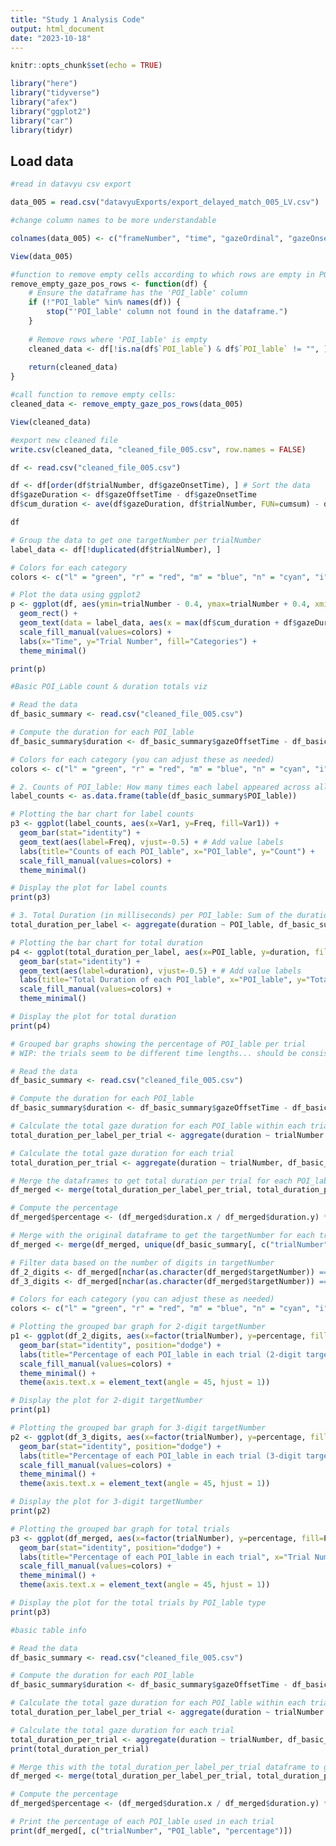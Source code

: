 ```yaml
---
title: "Study 1 Analysis Code"
output: html_document
date: "2023-10-18"
---
```



```r
knitr::opts_chunk$set(echo = TRUE)

library("here")
library("tidyverse")
library("afex")
library("ggplot2")
library("car")
library(tidyr)
```



## Load data
```r

#read in datavyu csv export

data_005 = read.csv("datavyuExports/export_delayed_match_005_LV.csv")

#change column names to be more understandable

colnames(data_005) <- c("frameNumber", "time", "gazeOrdinal", "gazeOnsetTime", "gazeOffsetTime", "POI_lable", "trialNumber", "trialOnset", "trialOffset", "targetNumber")

View(data_005)

#function to remove empty cells according to which rows are empty in POI_lable column:
remove_empty_gaze_pos_rows <- function(df) {
    # Ensure the dataframe has the 'POI_lable' column
    if (!"POI_lable" %in% names(df)) {
        stop("'POI_lable' column not found in the dataframe.")
    }
    
    # Remove rows where 'POI_lable' is empty
    cleaned_data <- df[!is.na(df$`POI_lable`) & df$`POI_lable` != "", ]
    
    return(cleaned_data)
}

#call function to remove empty cells:
cleaned_data <- remove_empty_gaze_pos_rows(data_005)

View(cleaned_data)

#export new cleaned file
write.csv(cleaned_data, "cleaned_file_005.csv", row.names = FALSE)


```

```r
df <- read.csv("cleaned_file_005.csv")

df <- df[order(df$trialNumber, df$gazeOnsetTime), ] # Sort the data
df$gazeDuration <- df$gazeOffsetTime - df$gazeOnsetTime
df$cum_duration <- ave(df$gazeDuration, df$trialNumber, FUN=cumsum) - df$gazeDuration

df

# Group the data to get one targetNumber per trialNumber
label_data <- df[!duplicated(df$trialNumber), ]

# Colors for each category
colors <- c("l" = "green", "r" = "red", "m" = "blue", "n" = "cyan", "i" = "magenta")

# Plot the data using ggplot2
p <- ggplot(df, aes(ymin=trialNumber - 0.4, ymax=trialNumber + 0.4, xmin=cum_duration, xmax=cum_duration + gazeDuration, fill=POI_lable)) +
  geom_rect() +
  geom_text(data = label_data, aes(x = max(df$cum_duration + df$gazeDuration) + 500, y = trialNumber, label = targetNumber), hjust = 0) +  # Adjust the 500 value as needed
  scale_fill_manual(values=colors) +
  labs(x="Time", y="Trial Number", fill="Categories") +
  theme_minimal()

print(p)
```



```r
#Basic POI_Lable count & duration totals viz 

# Read the data
df_basic_summary <- read.csv("cleaned_file_005.csv")

# Compute the duration for each POI_lable
df_basic_summary$duration <- df_basic_summary$gazeOffsetTime - df_basic_summary$gazeOnsetTime

# Colors for each category (you can adjust these as needed)
colors <- c("l" = "green", "r" = "red", "m" = "blue", "n" = "cyan", "i" = "magenta", "nl" = "yellow")

# 2. Counts of POI_lable: How many times each label appeared across all trials.
label_counts <- as.data.frame(table(df_basic_summary$POI_lable))

# Plotting the bar chart for label counts
p3 <- ggplot(label_counts, aes(x=Var1, y=Freq, fill=Var1)) +
  geom_bar(stat="identity") +
  geom_text(aes(label=Freq), vjust=-0.5) + # Add value labels
  labs(title="Counts of each POI_lable", x="POI_lable", y="Count") +
  scale_fill_manual(values=colors) +
  theme_minimal()

# Display the plot for label counts
print(p3)

# 3. Total Duration (in milliseconds) per POI_lable: Sum of the durations for each label across all trials.
total_duration_per_label <- aggregate(duration ~ POI_lable, df_basic_summary, sum)

# Plotting the bar chart for total duration
p4 <- ggplot(total_duration_per_label, aes(x=POI_lable, y=duration, fill=POI_lable)) +
  geom_bar(stat="identity") +
  geom_text(aes(label=duration), vjust=-0.5) + # Add value labels
  labs(title="Total Duration of each POI_lable", x="POI_lable", y="Total Duration (ms)") +
  scale_fill_manual(values=colors) +
  theme_minimal()

# Display the plot for total duration
print(p4)


```

```r
# Grouped bar graphs showing the percentage of POI_lable per trial 
# WIP: the trials seem to be different time lengths... should be consistent 4000 ms 

# Read the data
df_basic_summary <- read.csv("cleaned_file_005.csv")

# Compute the duration for each POI_lable
df_basic_summary$duration <- df_basic_summary$gazeOffsetTime - df_basic_summary$gazeOnsetTime

# Calculate the total gaze duration for each POI_lable within each trial
total_duration_per_label_per_trial <- aggregate(duration ~ trialNumber + POI_lable, df_basic_summary, sum)

# Calculate the total gaze duration for each trial
total_duration_per_trial <- aggregate(duration ~ trialNumber, df_basic_summary, sum)

# Merge the dataframes to get total duration per trial for each POI_lable
df_merged <- merge(total_duration_per_label_per_trial, total_duration_per_trial, by="trialNumber")

# Compute the percentage
df_merged$percentage <- (df_merged$duration.x / df_merged$duration.y) * 100

# Merge with the original dataframe to get the targetNumber for each trial
df_merged <- merge(df_merged, unique(df_basic_summary[, c("trialNumber", "targetNumber")]), by="trialNumber")

# Filter data based on the number of digits in targetNumber
df_2_digits <- df_merged[nchar(as.character(df_merged$targetNumber)) == 2,]
df_3_digits <- df_merged[nchar(as.character(df_merged$targetNumber)) == 3,]

# Colors for each category (you can adjust these as needed)
colors <- c("l" = "green", "r" = "red", "m" = "blue", "n" = "cyan", "i" = "magenta", "nl" = "yellow")

# Plotting the grouped bar graph for 2-digit targetNumber
p1 <- ggplot(df_2_digits, aes(x=factor(trialNumber), y=percentage, fill=POI_lable)) +
  geom_bar(stat="identity", position="dodge") +
  labs(title="Percentage of each POI_lable in each trial (2-digit targetNumber)", x="Trial Number", y="Percentage") +
  scale_fill_manual(values=colors) +
  theme_minimal() +
  theme(axis.text.x = element_text(angle = 45, hjust = 1))

# Display the plot for 2-digit targetNumber
print(p1)

# Plotting the grouped bar graph for 3-digit targetNumber
p2 <- ggplot(df_3_digits, aes(x=factor(trialNumber), y=percentage, fill=POI_lable)) +
  geom_bar(stat="identity", position="dodge") +
  labs(title="Percentage of each POI_lable in each trial (3-digit targetNumber)", x="Trial Number", y="Percentage") +
  scale_fill_manual(values=colors) +
  theme_minimal() +
  theme(axis.text.x = element_text(angle = 45, hjust = 1))

# Display the plot for 3-digit targetNumber
print(p2)

# Plotting the grouped bar graph for total trials
p3 <- ggplot(df_merged, aes(x=factor(trialNumber), y=percentage, fill=POI_lable)) +
  geom_bar(stat="identity", position="dodge") +
  labs(title="Percentage of each POI_lable in each trial", x="Trial Number", y="Percentage") +
  scale_fill_manual(values=colors) +
  theme_minimal() +
  theme(axis.text.x = element_text(angle = 45, hjust = 1))

# Display the plot for the total trials by POI_lable type 
print(p3)

```

```r
#basic table info

# Read the data
df_basic_summary <- read.csv("cleaned_file_005.csv")

# Compute the duration for each POI_lable
df_basic_summary$duration <- df_basic_summary$gazeOffsetTime - df_basic_summary$gazeOnsetTime

# Calculate the total gaze duration for each POI_lable within each trial
total_duration_per_label_per_trial <- aggregate(duration ~ trialNumber + POI_lable, df_basic_summary, sum)

# Calculate the total gaze duration for each trial
total_duration_per_trial <- aggregate(duration ~ trialNumber, df_basic_summary, sum)
print(total_duration_per_trial)

# Merge this with the total_duration_per_label_per_trial dataframe to get total duration per trial for each POI_lable
df_merged <- merge(total_duration_per_label_per_trial, total_duration_per_trial, by="trialNumber")

# Compute the percentage
df_merged$percentage <- (df_merged$duration.x / df_merged$duration.y) * 100

# Print the percentage of each POI_lable used in each trial
print(df_merged[, c("trialNumber", "POI_lable", "percentage")])

```